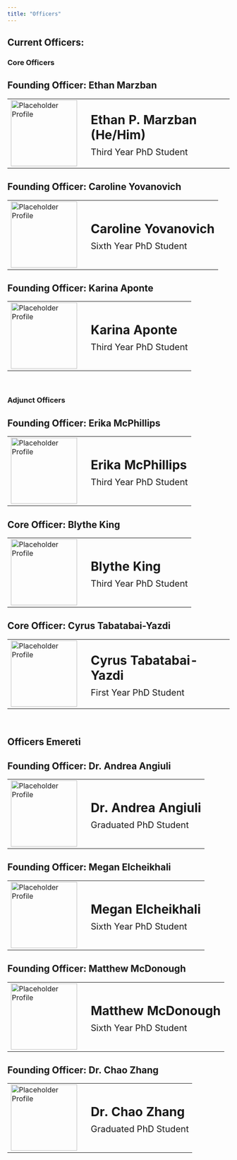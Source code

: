 ```yaml
---
title: "Officers"
---
```


## Current Officers:

### Core Officers

::: {.callout-note appearance="default"}

## Founding Officer: Ethan Marzban

<!-- Ethan's Information  -->

<table>
<tr>
	<td>
    <img src="../Images/Officer_Profiles/Marzban_Ethan.png" alt="Placeholder Profile" width = "150">
  </td>

  <td>
    <p style = "font-size: 28px; margin-bottom: -10px; margin-left: 15px"><b>Ethan P. Marzban (He/Him)</b></p>
    <p style = "font-size: 20px; margin-left: 15px">Third Year PhD Student</p>
  </td>
</tr>
</table>

:::


::: {.callout-note appearance="default"}

## Founding Officer: Caroline Yovanovich

<!-- Caroline's Information  -->

<table>
<tr>
	<td>
    <img src="../Images/Officer_Profiles/placeholder2.png" alt="Placeholder Profile" width = "150">
  </td>

  <td>
    <p style = "font-size: 28px; margin-bottom: -10px; margin-left: 15px"><b>Caroline Yovanovich </b></p>
    <p style = "font-size: 20px; margin-left: 15px">Sixth Year PhD Student</p>
  </td>
</tr>
</table>

:::

::: {.callout-note appearance="default"}

## Founding Officer: Karina Aponte

<!-- Karina's Information  -->

<table>
<tr>
	<td>
    <img src="../Images/Officer_Profiles/placeholder2.png" alt="Placeholder Profile" width = "150">
  </td>

  <td>
    <p style = "font-size: 28px; margin-bottom: -10px; margin-left: 15px"><b>Karina Aponte </b></p>
    <p style = "font-size: 20px; margin-left: 15px">Third Year PhD Student</p>
  </td>
</tr>
</table>

:::

\


### Adjunct Officers

::: {.callout-note appearance="default"}

## Founding Officer: Erika McPhillips

<!-- Erika's Information  -->

<table>
<tr>
	<td>
    <img src="../Images/Officer_Profiles/placeholder2.png" alt="Placeholder Profile" width = "150">
  </td>

  <td>
    <p style = "font-size: 28px; margin-bottom: -10px; margin-left: 15px"><b>Erika McPhillips </b></p>
    <p style = "font-size: 20px; margin-left: 15px">Third Year PhD Student</p>
  </td>
</tr>
</table>

:::

::: {.callout-note appearance="default"}

## Core Officer: Blythe King

<!-- Blythe's Information  -->

<table>
<tr>
	<td>
    <img src="../Images/Officer_Profiles/placeholder2.png" alt="Placeholder Profile" width = "150">
  </td>

  <td>
    <p style = "font-size: 28px; margin-bottom: -10px; margin-left: 15px"><b>Blythe King </b></p>
    <p style = "font-size: 20px; margin-left: 15px">Third Year PhD Student</p>
  </td>
</tr>
</table>

:::

::: {.callout-note appearance="default"}

## Core Officer: Cyrus Tabatabai-Yazdi

<!-- Cyrus' Information  -->

<table>
<tr>
	<td>
    <img src="../Images/Officer_Profiles/placeholder2.png" alt="Placeholder Profile" width = "150">
  </td>

  <td>
    <p style = "font-size: 28px; margin-bottom: -10px; margin-left: 15px"><b>Cyrus Tabatabai-Yazdi </b></p>
    <p style = "font-size: 20px; margin-left: 15px">First Year PhD Student</p>
  </td>
</tr>
</table>

:::


\

## Officers Emereti


::: {.callout-note appearance="default" collapse="true"}

## Founding Officer: Dr. Andrea Angiuli

<table>
<tr>
	<td>
    <img src="../Images/Officer_Profiles/placeholder2.png" alt="Placeholder Profile" width = "150">
  </td>

  <td>
    <p style = "font-size: 28px; margin-bottom: -10px; margin-left: 15px"><b>Dr. Andrea Angiuli</b></p>
    <p style = "font-size: 20px; margin-left: 15px">Graduated PhD Student</p>
  </td>
</tr>
</table>

:::


::: {.callout-note appearance="default" collapse="true"}

## Founding Officer: Megan Elcheikhali

<table>
<tr>
	<td>
    <img src="../Images/Officer_Profiles/Elcheikhali_Megan.png" alt="Placeholder Profile" width = "150">
  </td>

  <td>
    <p style = "font-size: 28px; margin-bottom: -10px; margin-left: 15px"><b>Megan Elcheikhali</b></p>
    <p style = "font-size: 20px; margin-left: 15px">Sixth Year PhD Student</p>
  </td>
</tr>
</table>

:::


::: {.callout-note appearance="default" collapse="true"}

## Founding Officer: Matthew McDonough

<table>
<tr>
	<td>
    <img src="../Images/Officer_Profiles/placeholder2.png" alt="Placeholder Profile" width = "150">
  </td>

  <td>
    <p style = "font-size: 28px; margin-bottom: -10px; margin-left: 15px"><b>Matthew McDonough</b></p>
    <p style = "font-size: 20px; margin-left: 15px">Sixth Year PhD Student</p>
  </td>
</tr>
</table>

:::


::: {.callout-note appearance="default" collapse="true"}

## Founding Officer: Dr. Chao Zhang

<table>
<tr>
	<td>
    <img src="../Images/Officer_Profiles/placeholder2.png" alt="Placeholder Profile" width = "150">
  </td>

  <td>
    <p style = "font-size: 28px; margin-bottom: -10px; margin-left: 15px"><b>Dr. Chao Zhang</b></p>
    <p style = "font-size: 20px; margin-left: 15px">Graduated PhD Student</p>
  </td>
</tr>
</table>

:::